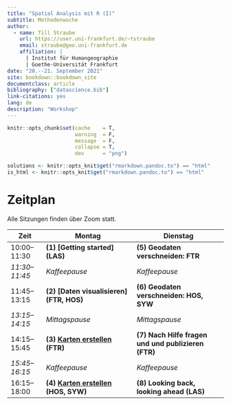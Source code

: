 ```yaml
---
title: "Spatial Analysis mit R (I)"
subtitle: Methodenwoche
author:
  - name: Till Straube
    url: https://user.uni-frankfurt.de/~tstraube
    email: straube@geo.uni-frankfurt.de
    affiliation: |
      | Institut für Humangeographie
      | Goethe-Universität Frankfurt
date: "20.--21. September 2021"
site: bookdown::bookdown_site
documentclass: article
bibliography: ["datascience.bib"]
link-citations: yes
lang: de
description: "Workshop"
---
```


```r
knitr::opts_chunk$set(cache    = T,
                      warning  = F,
                      message  = F,
                      collapse = T,
                      dev      = "png")

solutions <- knitr::opts_knit$get("rmarkdown.pandoc.to") == "html"
is_html <- knitr::opts_knit$get("rmarkdown.pandoc.to") == "html"
```

# Zeitplan {-}

Alle Sitzungen finden über Zoom statt.

Zeit           | Montag                                 | Dienstag
--------       | --------------------                   | --------------------
10:00--11:30   | **(1) [Getting started] (LAS)**          | **(5) Geodaten verschneiden: FTR**
*11:30--11:45* | *Kaffeepause*                          | *Kaffeepause*
11:45--13:15   | **(2) [Daten visualisieren] (FTR, HOS)** | **(6) Geodaten verschneiden: HOS, SYW**
*13:15--14:15* | *Mittagspause*                         | *Mittagspause*
14:15--15:45   | **(3) [Karten erstellen](#karten-erstellen-ftr) (FTR)**         | **(7) Nach Hilfe fragen und und publizieren (FTR)**
*15:45--16:15* | *Kaffeepause*                          | *Kaffeepause*
16:15--18:00   | **(4) [Karten erstellen](#karten-erstellen-hos) (HOS, SYW)**    | **(8) Looking back, looking ahead (LAS)**
